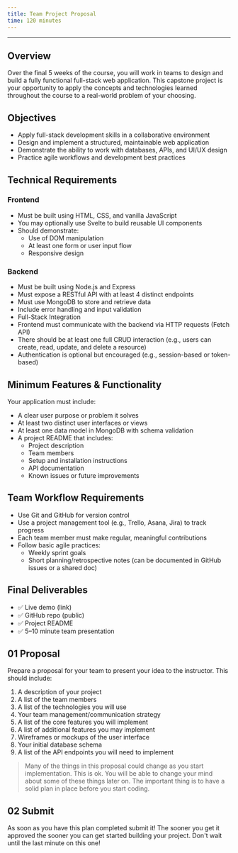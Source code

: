 ```yaml
---
title: Team Project Proposal
time: 120 minutes
---
```


- - -


## Overview

Over the final 5 weeks of the course, you will work in teams to design and build a fully functional full-stack web application. This capstone project is your opportunity to apply the concepts and technologies learned throughout the course to a real-world problem of your choosing.

## Objectives

- Apply full-stack development skills in a collaborative environment
- Design and implement a structured, maintainable web application
- Demonstrate the ability to work with databases, APIs, and UI/UX design
- Practice agile workflows and development best practices

## Technical Requirements

### Frontend

- Must be built using HTML, CSS, and vanilla JavaScript
- You may optionally use Svelte to build reusable UI components
- Should demonstrate:
    - Use of DOM manipulation
    - At least one form or user input flow
    - Responsive design

### Backend

- Must be built using Node.js and Express
- Must expose a RESTful API with at least 4 distinct endpoints
- Must use MongoDB to store and retrieve data
- Include error handling and input validation
- Full-Stack Integration
- Frontend must communicate with the backend via HTTP requests (Fetch API)
- There should be at least one full CRUD interaction (e.g., users can create, read, update, and delete a resource)
- Authentication is optional but encouraged (e.g., session-based or token-based)

## Minimum Features & Functionality

Your application must include:

- A clear user purpose or problem it solves
- At least two distinct user interfaces or views
- At least one data model in MongoDB with schema validation
- A project README that includes:
    - Project description
    - Team members
    - Setup and installation instructions
    - API documentation
    - Known issues or future improvements

## Team Workflow Requirements

- Use Git and GitHub for version control
- Use a project management tool (e.g., Trello, Asana, Jira) to track progress
- Each team member must make regular, meaningful contributions
- Follow basic agile practices:
    - Weekly sprint goals
    - Short planning/retrospective notes (can be documented in GitHub issues or a shared doc)

## Final Deliverables 

- ✅ Live demo (link)
- ✅ GitHub repo (public)
- ✅ Project README
- ✅ 5–10 minute team presentation 

## **01** Proposal

Prepare a proposal for your team to present your idea to the instructor. This should include:

1. A description of your project
2. A list of the team members
3. A list of the technologies you will use
4. Your team management/communication strategy
5. A list of the core features you will implement
6. A list of additional features you may implement
7. Wireframes or mockups of the user interface
8. Your initial database schema
9. A list of the API endpoints you will need to implement

>Many of the things in this proposal could change as you start implementation. This is ok. You will be able to change your mind about some of these things later on. The important thing is to have a solid plan in place before you start coding.

## **02** Submit

As soon as you have this plan completed submit it!  The sooner you get it approved the sooner you can get started building your project. Don't wait until the last minute on this one!
